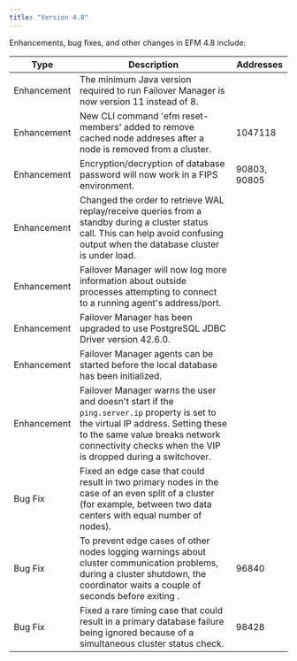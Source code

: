 ```yaml
---
title: "Version 4.8"
---
```


Enhancements, bug fixes, and other changes in EFM 4.8 include:

| Type        | Description                                                                                                                                                                                                                          | Addresses    |
|-------------|--------------------------------------------------------------------------------------------------------------------------------------------------------------------------------------------------------------------------------------|--------------|
| Enhancement | The minimum Java version required to run Failover Manager is now version 11 instead of 8.                                                                                                                                            |              |
| Enhancement | New CLI command 'efm reset-members' added to remove cached node addreses after a node is removed from a cluster.                                                                                                                     | 1047118      |
| Enhancement | Encryption/decryption of database password will now work in a FIPS environment.                                                                                                                                                      | 90803, 90805 |
| Enhancement | Changed the order to retrieve WAL replay/receive queries from a standby during a cluster status call. This can help avoid confusing output when the database cluster is under load.                                                  |              |
| Enhancement | Failover Manager will now log more information about outside processes attempting to connect to a running agent's address/port.                                                                                                      |              |
| Enhancement | Failover Manager has been upgraded to use PostgreSQL JDBC Driver version 42.6.0.                                                                                                                                                     |              |
| Enhancement | Failover Manager agents can be started before the local database has been initialized.                                                                                                                                               |              |
| Enhancement | Failover Manager warns the user and doesn't start if the `ping.server.ip` property is set to the virtual IP address. Setting these to the same value breaks network connectivity checks when the VIP is dropped during a switchover. |              |
| Bug Fix     | Fixed an edge case that could result in two primary nodes in the case of an even split of a cluster (for example, between two data centers with equal number of nodes).                                                              |              |
| Bug Fix     | To prevent edge cases of other nodes logging warnings about cluster communication problems, during a cluster shutdown, the coordinator waits a couple of seconds before exiting .                                                    | 96840        |
| Bug Fix     | Fixed a rare timing case that could result in a primary database failure being ignored because of a simultaneous cluster status check.                                                                                               | 98428        |
